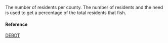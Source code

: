 The number of residents per county. The number of residents and the need is used to get a percentage of the total residents that fish.

#### Reference

[DEBDT](http://dbedt.hawaii.gov/economic/databook/db2015/)